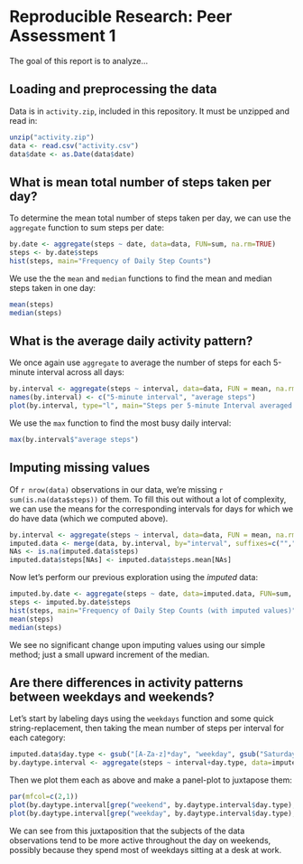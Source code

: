 # Reproducible Research: Peer Assessment 1
The goal of this report is to analyze...

## Loading and preprocessing the data
Data is in ```activity.zip```, included in this repository. It must be unzipped and read in:

```r
unzip("activity.zip")
data <- read.csv("activity.csv")
data$date <- as.Date(data$date)
```

## What is mean total number of steps taken per day?
To determine the mean total number of steps taken per day, we can use the ```aggregate``` function to sum steps per date:
```r
by.date <- aggregate(steps ~ date, data=data, FUN=sum, na.rm=TRUE)
steps <- by.date$steps
hist(steps, main="Frequency of Daily Step Counts")
```

We use the the ```mean``` and ```median``` functions to find the mean and median steps taken in one day:
```r
mean(steps)
median(steps)
```

## What is the average daily activity pattern?

We once again use ```aggregate``` to average the number of steps for each 5-minute interval across all days:
```r
by.interval <- aggregate(steps ~ interval, data=data, FUN = mean, na.rm=TRUE)
names(by.interval) <- c("5-minute interval", "average steps")
plot(by.interval, type="l", main="Steps per 5-minute Interval averaged Across Days")
```

We use the ```max``` function to find the most busy daily interval:
```r
max(by.interval$"average steps")
```

## Imputing missing values

Of ```r nrow(data)``` observations in our data, we're missing ```r sum(is.na(data$steps))``` of them. To fill this out without a lot of complexity, we can use the means for the corresponding intervals for days for which we do have data (which we computed above).

```r
by.interval <- aggregate(steps ~ interval, data=data, FUN = mean, na.rm=TRUE)
imputed.data <- merge(data, by.interval, by="interval", suffixes=c("",".mean"), all = TRUE)
NAs <- is.na(imputed.data$steps)
imputed.data$steps[NAs] <- imputed.data$steps.mean[NAs]
```

Now let's perform our previous exploration using the _imputed_ data:
```r
imputed.by.date <- aggregate(steps ~ date, data=imputed.data, FUN=sum, na.rm=TRUE)
steps <- imputed.by.date$steps
hist(steps, main="Frequency of Daily Step Counts (with imputed values)")
mean(steps)
median(steps)
```
We see no significant change upon imputing values using our simple method; just a small upward increment of the median.

## Are there differences in activity patterns between weekdays and weekends?

Let's start by labeling days using the ```weekdays``` function and some quick string-replacement, then taking the mean number of steps per interval for each category:
```r
imputed.data$day.type <- gsub("[A-Za-z]*day", "weekday", gsub("Saturday|Sunday", "weekend", weekdays(imputed.data$date)))
by.daytype.interval <- aggregate(steps ~ interval+day.type, data=imputed.data, FUN = mean, na.rm=TRUE)
```

Then we plot them each as above and make a panel-plot to juxtapose them:
```r
par(mfcol=c(2,1))
plot(by.daytype.interval[grep("weekend", by.daytype.interval$day.type), c(1,3)], type='l', main="weekend")
plot(by.daytype.interval[grep("weekday", by.daytype.interval$day.type), c(1,3)], type='l', main="weekday")
```

We can see from this juxtaposition that the subjects of the data observations tend to be more active throughout the day on weekends, possibly because they spend most of weekdays sitting at a desk at work.
